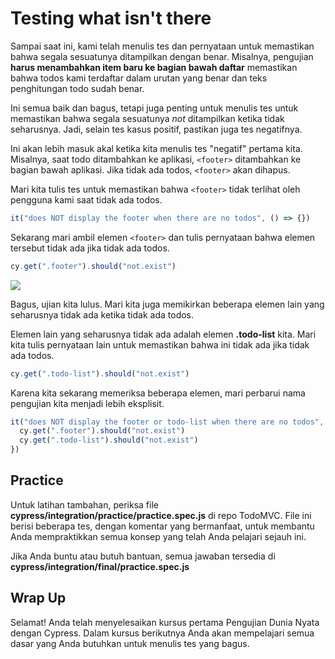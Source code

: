 # Testing what isn't there

Sampai saat ini, kami telah menulis tes dan pernyataan untuk memastikan bahwa segala sesuatunya ditampilkan dengan benar. Misalnya, pengujian **harus menambahkan item baru ke bagian bawah daftar** memastikan bahwa todos kami terdaftar dalam urutan yang benar dan teks penghitungan todo sudah benar.

Ini semua baik dan bagus, tetapi juga penting untuk menulis tes untuk memastikan bahwa segala sesuatunya _not_ ditampilkan ketika tidak seharusnya. Jadi, selain tes kasus positif, pastikan juga tes negatifnya.

Ini akan lebih masuk akal ketika kita menulis tes "negatif" pertama kita. Misalnya, saat todo ditambahkan ke aplikasi, `<footer>` ditambahkan ke bagian bawah aplikasi. Jika tidak ada todos, `<footer>` akan dihapus.

Mari kita tulis tes untuk memastikan bahwa `<footer>` tidak terlihat oleh pengguna kami saat tidak ada todos.

```js
it("does NOT display the footer when there are no todos", () => {})
```

Sekarang mari ambil elemen `<footer>` dan tulis pernyataan bahwa elemen tersebut tidak ada jika tidak ada todos.

```js
cy.get(".footer").should("not.exist")
```

![](/images/testing-your-first-application/testing-what-isnt-there/Screen_Shot_2021-06-25_at_2.33.00_PM.png)

Bagus, ujian kita lulus. Mari kita juga memikirkan beberapa elemen lain yang seharusnya tidak ada ketika tidak ada todos.

Elemen lain yang seharusnya tidak ada adalah elemen **.todo-list** kita. Mari kita tulis pernyataan lain untuk memastikan bahwa ini tidak ada jika tidak ada todos.

```js
cy.get(".todo-list").should("not.exist")
```

Karena kita sekarang memeriksa beberapa elemen, mari perbarui nama pengujian kita menjadi lebih eksplisit.

```js
it("does NOT display the footer or todo-list when there are no todos", () => {
  cy.get(".footer").should("not.exist")
  cy.get(".todo-list").should("not.exist")
})
```

## Practice

Untuk latihan tambahan, periksa file **cypress/integration/practice/practice.spec.js** di repo TodoMVC. File ini berisi beberapa tes, dengan komentar yang bermanfaat, untuk membantu Anda mempraktikkan semua konsep yang telah Anda pelajari sejauh ini.

Jika Anda buntu atau butuh bantuan, semua jawaban tersedia di **cypress/integration/final/practice.spec.js**

## Wrap Up

Selamat! Anda telah menyelesaikan kursus pertama Pengujian Dunia Nyata dengan Cypress. Dalam kursus berikutnya Anda akan mempelajari semua dasar yang Anda butuhkan untuk menulis tes yang bagus.
